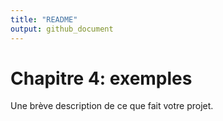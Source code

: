 ```yaml
---
title: "README"
output: github_document
---
```


# Chapitre 4: exemples

Une brève description de ce que fait votre projet.

